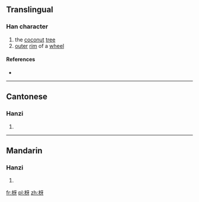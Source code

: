 ==Translingual==

===Han character===
{{Han char|rn=75|rad=木|as=04|sn=8|four=4194<sub>0</sub>|canj=木一女竹 (DMVH)|ids=⿰[[木]][[牙]]}}

# the [[coconut]] [[tree]]
# [[outer]] [[rim]] of a [[wheel]]

====References====
* {{Han ref|kx=0515.120|dkj=14542|hdz=21167.060|uh=6792|ud=26514|bh=CCD6|bd=52438}}

----

==Cantonese==

===Hanzi===
{{yue-hanzi|jyut=[[ngaa4]]|y=nga4}}

# {{defn|lang=yue|sort=木04}}

----

==Mandarin==

===Hanzi===
{{cmn-hanzi|pin=[[yá]] ([[ya2]]), [[yā]] ([[ya1]])|wg=ya<sup>2</sup>, ya<sup>1</sup>}}

# {{defn|lang=cmn|sort=木04}}

[[fr:枒]]
[[pl:枒]]
[[zh:枒]]